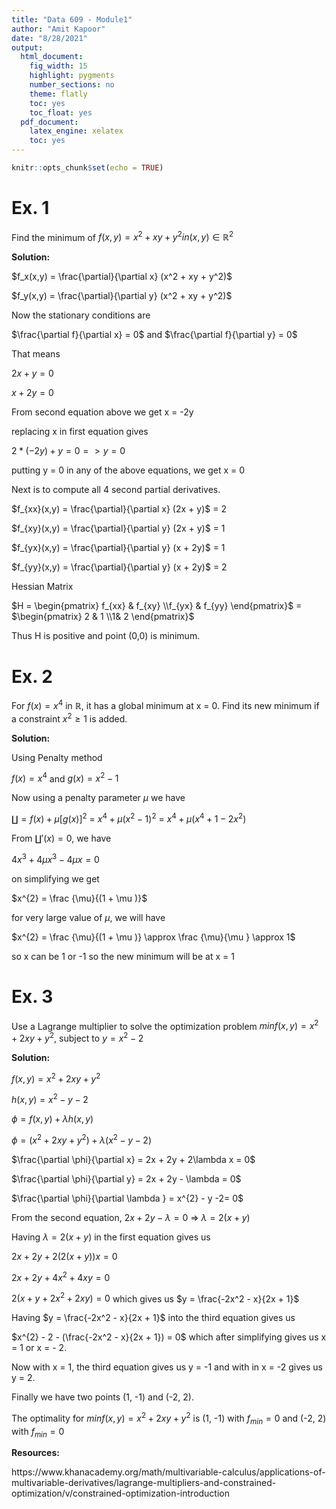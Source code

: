 ```yaml
---
title: "Data 609 - Module1"
author: "Amit Kapoor"
date: "8/28/2021"
output:
  html_document:
    fig_width: 15
    highlight: pygments
    number_sections: no
    theme: flatly
    toc: yes
    toc_float: yes
  pdf_document:
    latex_engine: xelatex
    toc: yes
---
```



```r
knitr::opts_chunk$set(echo = TRUE)
```


# Ex. 1
Find the minimum of $f(x,y) = x^2 + xy + y^2 in (x, y) \in \mathbb{R}^2$

**Solution:**

$f_x(x,y) = \frac{\partial}{\partial x} (x^2 + xy + y^2)$

$f_y(x,y) = \frac{\partial}{\partial y} (x^2 + xy + y^2)$

Now the stationary conditions are 

$\frac{\partial f}{\partial x} = 0$ and $\frac{\partial f}{\partial y} = 0$

That means

$2x + y = 0$

$x + 2y = 0$

From second equation above we get x = -2y

replacing x in first equation gives

$2 * (-2y) + y = 0 => y = 0$

putting y = 0 in any of the above equations, we get x = 0 

Next is to compute all 4 second partial derivatives.

$f_{xx}(x,y) = \frac{\partial}{\partial x} (2x + y)$ = 2

$f_{xy}(x,y) = \frac{\partial}{\partial y} (2x + y)$ = 1 

$f_{yx}(x,y) = \frac{\partial}{\partial y} (x + 2y)$ = 1

$f_{yy}(x,y) = \frac{\partial}{\partial y} (x + 2y)$ = 2

Hessian Matrix 

$H = \begin{pmatrix} f_{xx}  & f_{xy} \\f_{yx} & f_{yy} \end{pmatrix}$ = $\begin{pmatrix} 2  & 1 \\1& 2 \end{pmatrix}$ 

Thus H is positive and point (0,0) is minimum.


# Ex. 2
For $f(x)= x^{4}$ in $\mathbb{R}$, it has a global minimum at x = 0. Find its new minimum if a constraint $x^{2}  \geq 1$ is added.

**Solution:**

Using Penalty method

$f(x)= x^{4}$ and $g(x)=x^{2}-1$

Now using a penalty parameter $\mu$ we have

$\amalg = f(x) +  \mu [g(x)]^2$ = $x^{4} + \mu (x^{2}-1)^2$ = $x^{4} + \mu (x^{4}+1-2x^{2})$

From $\amalg'(x) = 0$, we have

$4 x^{3} + 4 \mu x^{3} -4 \mu x= 0$ 

on simplifying we get

$x^{2} = \frac {\mu}{(1 + \mu )}$ 

for very large value of $\mu$, we will have 

$x^{2} = \frac {\mu}{(1 + \mu )} \approx \frac {\mu}{\mu } \approx 1$ 

so x can be 1 or -1 so the new minimum will be at x = 1

# Ex. 3
Use a Lagrange multiplier to solve the optimization problem $min f(x,y) =  x^{2} + 2xy +  y^{2}$, subject to $y = x^{2} - 2$

**Solution:**

$f(x,y) =  x^{2} + 2xy +  y^{2}$

$h(x, y) = x^{2} - y -2$

$\phi = f(x, y) +  \lambda h(x,y)$ 

$\phi = (x^{2} + 2xy +  y^{2}) +  \lambda (x^{2} - y -2)$

$\frac{\partial \phi}{\partial x} = 2x + 2y +  2\lambda x = 0$

$\frac{\partial \phi}{\partial y} = 2x + 2y - \lambda = 0$

$\frac{\partial \phi}{\partial  \lambda } =  x^{2} - y -2= 0$

From the second equation, $2x + 2y - \lambda = 0$ => $\lambda = 2(x + y)$

Having $\lambda = 2(x + y)$ in the first equation gives us

$2x + 2y +  2(2(x + y)) x = 0$

$2x + 2y +  4x^2 + 4xy = 0$

$2(x + y + 2x^2 + 2xy) = 0$ which gives us $y = \frac{-2x^2 - x}{2x + 1}$

Having $y = \frac{-2x^2 - x}{2x + 1}$ into the third equation gives us

$x^{2} - 2 - (\frac{-2x^2 - x}{2x + 1})  = 0$ which after simplifying gives us x = 1 or x = - 2.

Now with x = 1, the third equation gives us y = -1 and with in x = -2 gives us y = 2. 

Finally we have two points (1, -1) and (-2, 2).

The optimality for $min f(x,y) =  x^{2} + 2xy +  y^{2}$ is (1, -1) with $f_{min} = 0$ and (-2, 2) with $f_{min} = 0$


**Resources:**

https://www.khanacademy.org/math/multivariable-calculus/applications-of-multivariable-derivatives/lagrange-multipliers-and-constrained-optimization/v/constrained-optimization-introduction


